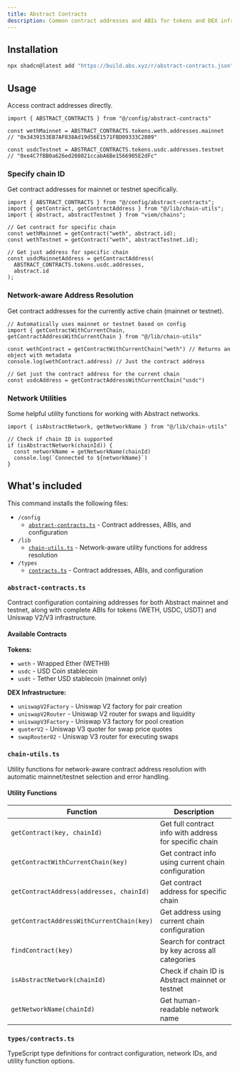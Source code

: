 ```yaml
---
title: Abstract Contracts
description: Common contract addresses and ABIs for tokens and DEX infrastructure on Abstract with utility functions for network-aware address resolution
---
```


## Installation

```bash
npx shadcn@latest add "https://build.abs.xyz/r/abstract-contracts.json"
```

## Usage

Access contract addresses directly.

```tsx
import { ABSTRACT_CONTRACTS } from "@/config/abstract-contracts"

const wethMainnet = ABSTRACT_CONTRACTS.tokens.weth.addresses.mainnet
// "0x3439153EB7AF838Ad19d56E1571FBD09333C2809"

const usdcTestnet = ABSTRACT_CONTRACTS.tokens.usdc.addresses.testnet
// "0xe4C7fBB0a626ed208021ccabA6Be1566905E2dFc"
```

### Specify chain ID

Get contract addresses for mainnet or testnet specifically.

```tsx
import { ABSTRACT_CONTRACTS } from "@/config/abstract-contracts";
import { getContract, getContractAddress } from "@/lib/chain-utils";
import { abstract, abstractTestnet } from "viem/chains";

// Get contract for specific chain
const wethMainnet = getContract("weth", abstract.id);
const wethTestnet = getContract("weth", abstractTestnet.id);

// Get just address for specific chain
const usdcMainnetAddress = getContractAddress(
  ABSTRACT_CONTRACTS.tokens.usdc.addresses,
  abstract.id
);

```

### Network-aware Address Resolution

Get contract addresses for the currently active chain (mainnet or testnet).

```tsx
// Automatically uses mainnet or testnet based on config
import { getContractWithCurrentChain, getContractAddressWithCurrentChain } from "@/lib/chain-utils"

const wethContract = getContractWithCurrentChain("weth") // Returns an object with metadata
console.log(wethContract.address) // Just the contract address

// Get just the contract address for the current chain
const usdcAddress = getContractAddressWithCurrentChain("usdc")
```

### Network Utilities

Some helpful utility functions for working with Abstract networks.

```tsx
import { isAbstractNetwork, getNetworkName } from "@/lib/chain-utils"

// Check if chain ID is supported
if (isAbstractNetwork(chainId)) {
  const networkName = getNetworkName(chainId)
  console.log(`Connected to ${networkName}`)
}
```

## What's included

This command installs the following files:

- `/config`
  - [`abstract-contracts.ts`](#abstract-contractsts) - Contract addresses, ABIs, and configuration
- `/lib`
  - [`chain-utils.ts`](#chain-utilsts) - Network-aware utility functions for address resolution
- `/types`
  - [`contracts.ts`](#typescontractsts) - Contract addresses, ABIs, and configuration


### `abstract-contracts.ts`

Contract configuration containing addresses for both Abstract mainnet and testnet, along with complete ABIs for tokens (WETH, USDC, USDT) and Uniswap V2/V3 infrastructure.

<ComponentSource src="registry/new-york/blocks/abstract-contracts/lib/abstract-contracts.ts" />

#### Available Contracts

**Tokens:**
- `weth` - Wrapped Ether (WETH9)
- `usdc` - USD Coin stablecoin
- `usdt` - Tether USD stablecoin (mainnet only)

**DEX Infrastructure:**
- `uniswapV2Factory` - Uniswap V2 factory for pair creation
- `uniswapV2Router` - Uniswap V2 router for swaps and liquidity
- `uniswapV3Factory` - Uniswap V3 factory for pool creation
- `quoterV2` - Uniswap V3 quoter for swap price quotes
- `swapRouter02` - Uniswap V3 router for executing swaps

### `chain-utils.ts`

Utility functions for network-aware contract address resolution with automatic mainnet/testnet selection and error handling.

<ComponentSource src="registry/new-york/blocks/abstract-contracts/lib/chain-utils.ts" />

#### Utility Functions

| Function | Description |
| --- | --- |
| `getContract(key, chainId)` | Get full contract info with address for specific chain |
| `getContractWithCurrentChain(key)` | Get contract info using current chain configuration |
| `getContractAddress(addresses, chainId)` | Get contract address for specific chain |
| `getContractAddressWithCurrentChain(key)` | Get address using current chain configuration |
| `findContract(key)` | Search for contract by key across all categories |
| `isAbstractNetwork(chainId)` | Check if chain ID is Abstract mainnet or testnet |
| `getNetworkName(chainId)` | Get human-readable network name |

### `types/contracts.ts`

TypeScript type definitions for contract configuration, network IDs, and utility function options.

<ComponentSource src="types/contracts.ts" />
